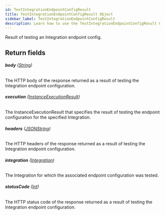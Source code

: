 ```yaml
---
id: TestIntegrationEndpointConfigResult
title: TestIntegrationEndpointConfigResult Object
sidebar_label: TestIntegrationEndpointConfigResult
description: Learn how to use the TestIntegrationEndpointConfigResult Object for Builder's API.
---
```


Result of testing an Integration endpoint config.

## Return fields

###### <b>body</b> ([String](/docs/composer/builder/api/schema/scalar/String.mdx))

The HTTP body of the response returned as a result of testing the Integration endpoint configuration.

###### <b>execution</b> ([InstanceExecutionResult](/docs/composer/builder/api/schema/object/InstanceExecutionResult.mdx))

The InstanceExecutionResult that specifies the result of testing the endpoint configuration for the specified Integration.

###### <b>headers</b> ([JSONString](/docs/composer/builder/api/schema/scalar/JSONString.mdx))

The HTTP headers of the response returned as a result of testing the Integration endpoint configuration.

###### <b>integration</b> ([Integration](/docs/composer/builder/api/schema/object/Integration.mdx))

The Integration for which the associated endpoint configuration was tested.

###### <b>statusCode</b> ([Int](/docs/composer/builder/api/schema/scalar/Int.mdx))

The HTTP status code of the response returned as a result of testing the Integration endpoint configuration.
